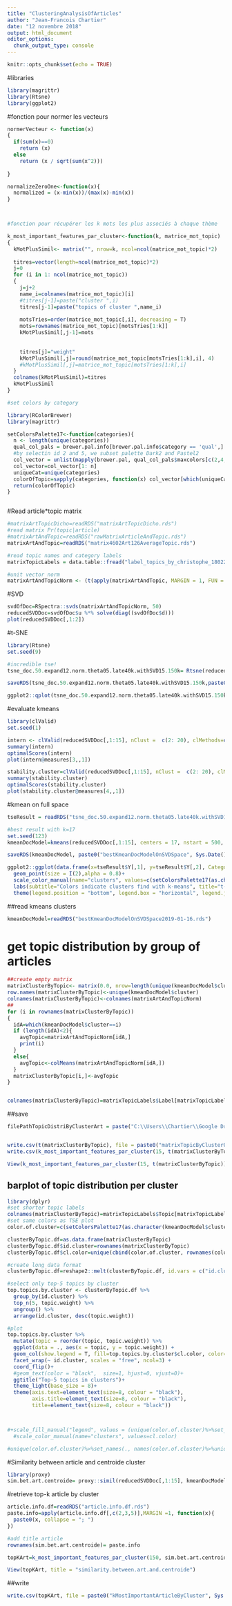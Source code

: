 ```yaml
---
title: "ClusteringAnalysisOfArticles"
author: "Jean-Francois Chartier"
date: "12 novembre 2018"
output: html_document
editor_options: 
  chunk_output_type: console
---
```


```r
knitr::opts_chunk$set(echo = TRUE)
```

#libraries
```r
library(magrittr)
library(Rtsne)
library(ggplot2)
```


#fonction pour normer les vecteurs
```r
normerVecteur <- function(x) 
{
  if(sum(x)==0)
    return (x)
  else 
    return (x / sqrt(sum(x^2)))
  
}

normalizeZeroOne<-function(x){
  normalized = (x-min(x))/(max(x)-min(x))
}



#fonction pour récupérer les k mots les plus associés à chaque thème

k_most_important_features_par_cluster<-function(k, matrice_mot_topic)
{
  kMotPlusSimil<- matrix("", nrow=k, ncol=ncol(matrice_mot_topic)*2)
  
  titres=vector(length=ncol(matrice_mot_topic)*2)
  j=0
  for (i in 1: ncol(matrice_mot_topic))
  {
    j=j+2
    name_i=colnames(matrice_mot_topic)[i]
    #titres[j-1]=paste("cluster ",i)
    titres[j-1]=paste("topics of cluster ",name_i)
    
    motsTries=order(matrice_mot_topic[,i], decreasing = T)
    mots=rownames(matrice_mot_topic)[motsTries[1:k]]
    kMotPlusSimil[,j-1]=mots
    
    
    titres[j]="weight"
    kMotPlusSimil[,j]=round(matrice_mot_topic[motsTries[1:k],i], 4)
    #kMotPlusSimil[,j]=matrice_mot_topic[motsTries[1:k],i]
  }
  colnames(kMotPlusSimil)=titres
  kMotPlusSimil
}

#set colors by category

library(RColorBrewer)
library(magrittr)

setColorsPalette17<-function(categories){
  n <- length(unique(categories))
  qual_col_pals = brewer.pal.info[brewer.pal.info$category == 'qual',]
  #by selectin id 2 and 5, we subset palette Dark2 and Pastel2
  col_vector = unlist(mapply(brewer.pal, qual_col_pals$maxcolors[c(2,4,5)], rownames(qual_col_pals[c(2,4,5),]))) %>% unique()
  col_vector=col_vector[1: n]
  uniqueCat=unique(categories)
  colorOfTopic=sapply(categories, function(x) col_vector[which(uniqueCat==x)])
  return(colorOfTopic)
}



```

#Read article*topic matrix
```r
#matrixArtTopicDicho=readRDS("matrixArtTopicDicho.rds")
#read matrix Pr(topic|article)
#matrixArtAndTopic=readRDS("rawMatrixArticleAndTopic.rds")
matrixArtAndTopic=readRDS("matrix4602Art126AverageTopic.rds")

#read topic names and category labels
matrixTopicLabels = data.table::fread("label_topics_by_christophe_180227_180611.csv", header=T, sep = ",", encoding = "UTF-8")

#unit vector norm
matrixArtAndTopicNorm <- (t(apply(matrixArtAndTopic, MARGIN = 1, FUN = function(x) normerVecteur(x))))
```

#SVD
```r
svdOfDoc=RSpectra::svds(matrixArtAndTopicNorm, 50)
reducedSVDDoc=svdOfDoc$u %*% solve(diag((svdOfDoc$d)))
plot(reducedSVDDoc[,1:2])

```

#t-SNE
```r
library(Rtsne)
set.seed(9)

#incredible tse!
tsne_doc.50.expand12.norm.theta05.late40k.withSVD15.150k= Rtsne(reducedSVDDoc[,1:15], check_duplicates=FALSE, pca=F,perplexity=50, theta=0.05, dims=2, pca_center=F, pca_scale=F, exaggeration_factor=12, stop_lying_iter=40000, max_iter=150000)

saveRDS(tsne_doc.50.expand12.norm.theta05.late40k.withSVD15.150k,paste0("tsne_doc.50.expand12.norm.theta05.late40k.withSVD15.150k.", Sys.Date(),".rds"))

ggplot2::qplot(tsne_doc.50.expand12.norm.theta05.late40k.withSVD15.150k$Y[,1], tsne_doc.50.expand12.norm.theta05.late40k.withSVD15.150k$Y[,2],main = "t-Distributed Stochastic Neighbor Embedding of document space", xlab = "Dimension x", ylab = "Dimension y")

```



#evaluate kmeans
```r
library(clValid)
set.seed(1)

intern <- clValid(reducedSVDDoc[,1:15], nClust =  c(2: 20), clMethods=c("kmeans"), validation="internal", metric="euclidean", maxitems = nrow(reducedSVDDoc[,1:15]), iter.max=100)
summary(intern)
optimalScores(intern)
plot(intern@measures[3,,1])

stability.cluster=clValid(reducedSVDDoc[,1:15], nClust =  c(2: 20), clMethods=c("kmeans"), validation="stability", metric="euclidean", maxitems = nrow(reducedSVDDoc[,1:15]), iter.max=100)
summary(stability.cluster)
optimalScores(stability.cluster)
plot(stability.cluster@measures[4,,1])
```



#kmean on full space
```r

tseResult = readRDS("tsne_doc.50.expand12.norm.theta05.late40k.withSVD15.150k.2019-01-16.rds")

#best result with k=17
set.seed(123)
kmeanDocModel=kmeans(reducedSVDDoc[,1:15], centers = 17, nstart = 500, iter.max = 500)

saveRDS(kmeanDocModel, paste0("bestKmeanDocModelOnSVDSpace", Sys.Date(), ".rds"))

ggplot2::ggplot(data.frame(x=tseResult$Y[,1], y=tseResult$Y[,2], Category=as.character(kmeanDocModel$cluster)), aes(x=x, y=y, color=Category)) +
  geom_point(size = I(2),alpha = 0.8)+
  scale_color_manual(name="clusters", values=c(setColorsPalette17(as.character(kmeanDocModel$cluster))))+
  labs(subtitle="Colors indicate clusters find with k-means", title="t-Distributed Stochastic Neighbor Embedding of document space", x ="Embedding x", y = "Embedding y")+ 
  theme(legend.position = "bottom", legend.box = "horizontal", legend.justification = "center")


```

##read kmeans clusters
```r
kmeanDocModel=readRDS("bestKmeanDocModelOnSVDSpace2019-01-16.rds")

```


# get topic distribution by group of articles
```r
##create empty matrix
matrixClusterByTopic<- matrix(0.0, nrow=length(unique(kmeanDocModel$cluster)), ncol=ncol(matrixArtAndTopicNorm))
row.names(matrixClusterByTopic)<-unique(kmeanDocModel$cluster)
colnames(matrixClusterByTopic)<-colnames(matrixArtAndTopicNorm)
##
for (i in rownames(matrixClusterByTopic))
{
  idA=which(kmeanDocModel$cluster==i)
  if (length(idA)<2){
    avgTopic=matrixArtAndTopicNorm[idA,]
    print(i)
  }
  else{
    avgTopic<-colMeans(matrixArtAndTopicNorm[idA,])
  }
  matrixClusterByTopic[i,]<-avgTopic
}


colnames(matrixClusterByTopic)=matrixTopicLabels$Label[matrixTopicLabels$retained=="yes"]

```
##save
```r
filePathTopicDistriByClusterArt = paste("C:\\Users\\Chartier\\Google Drive\\Ordinateur\\Projet JSTOR\\Analyses\\Davide's data\\phrase_topic\\AsociationRulesOverClusterArt\\matrixClusterArtByTopics", Sys.Date(), ".csv", sep = "")


write.csv(t(matrixClusterByTopic), file = paste0("matrixTopicByClusterOfArticle", Sys.Date(), ".csv"), fileEncoding="UTF-8")
write.csv(k_most_important_features_par_cluster(15, t(matrixClusterByTopic)), file = paste0("kMostImportantTopicsByArticleCluster", Sys.Date(), ".csv"), fileEncoding="UTF-8")

View(k_most_important_features_par_cluster(15, t(matrixClusterByTopic)), title = "full")
```


## barplot of topic distribution per cluster
```r
library(dplyr)
#set shorter topic labels
colnames(matrixClusterByTopic)=matrixTopicLabels$Topic[matrixTopicLabels$retained=="yes"]
#set same colors as TSE plot
color.of.cluster=c(setColorsPalette17(as.character(kmeanDocModel$cluster)))

clusterByTopic.df=as.data.frame(matrixClusterByTopic)
clusterByTopic.df$id.cluster=rownames(matrixClusterByTopic)
clusterByTopic.df$cl.color=unique(cbind(color.of.cluster, rownames(color.of.cluster)))

#create long data format
clusterByTopic.df=reshape2::melt(clusterByTopic.df, id.vars = c("id.cluster", "cl.color"), variable.name = "topic", value.name = "topic.weight")

#select only top-5 topics by cluster
top.topics.by.cluster <- clusterByTopic.df %>%
  group_by(id.cluster) %>%
  top_n(5, topic.weight) %>%
  ungroup() %>%
  arrange(id.cluster, desc(topic.weight))

#plot
top.topics.by.cluster %>%
  mutate(topic = reorder(topic, topic.weight)) %>%
  ggplot(data = ., aes(x = topic, y = topic.weight)) +
  geom_col(show.legend = T, fill=top.topics.by.cluster$cl.color, color="black", size=0.1)+
  facet_wrap(~ id.cluster, scales = "free", ncol=3) +
  coord_flip()+
  #geom_text(color = "black",  size=1, hjust=0, vjust=0)+
  ggtitle("Top-5 topics in clusters")+
  theme_light(base_size = 8)+
  theme(axis.text=element_text(size=8, colour = "black"),
        axis.title=element_text(size=8, colour = "black"),
        title=element_text(size=8, colour = "black"))



#+scale_fill_manual("legend", values = (unique(color.of.cluster)%>%set_names(., names(color.of.cluster)%>%unique())))
  #scale_color_manual(name="clusters", values=cl.color)

#unique(color.of.cluster)%>%set_names(., names(color.of.cluster)%>%unique())
```


#Similarity between article and centroide cluster
```r
library(proxy)
sim.bet.art.centroide= proxy::simil(reducedSVDDoc[,1:15], kmeanDocModel$centers, method = "cosine")
```

#retrieve top-k article by cluster
```r
article.info.df=readRDS("article.info.df.rds")
paste.info=apply(article.info.df[,c(2,3,5)],MARGIN =1, function(x){
  paste0(x, collapse = "; ")
})

#add title article
rownames(sim.bet.art.centroide)= paste.info

topKArt=k_most_important_features_par_cluster(150, sim.bet.art.centroide)

View(topKArt, title = "similarity.between.art.and.centroide")

```
##write
```r
write.csv(topKArt, file = paste0("kMostImportantArticleByCluster", Sys.Date(), ".csv"), fileEncoding="UTF-8")
```

